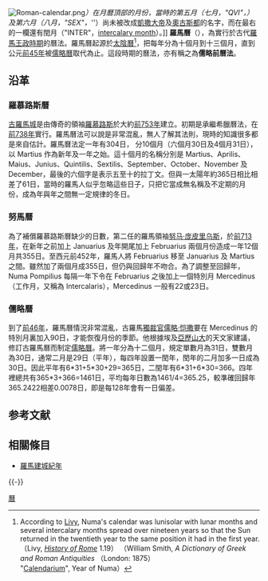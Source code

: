 [[File:Roman-calendar.png|thumb]]''）在月曆頂部的月份，當時的第五月（七月，"QVI"，''{{link-en|Quintilis|Quintilis}}''）及第六月（八月，"SEX"，''{{link-en|Sextilis|Sextilis}}''）尚未被改成[[凱撒大帝|凱撒大帝]]及[[奧古斯都|奧古斯都]]的名字，而在最右的一欄還有閏月（"INTER"，[[置閏|intercalary month]]）。]]
'''羅馬曆'''（{{lang-en|'''Roman Calendar'''}}），為實行於古代[[羅馬王政時期|羅馬王政時期]]的曆法。羅馬曆起源於[[太陰曆|太陰曆]]<ref>According to [[Livy|Livy]], Numa's calendar was lunisolar with lunar months and several intercalary months spread over nineteen years so that the Sun returned in the twentieth year to the same position it had in the first year. （Livy, ''[http://etext.lib.virginia.edu/etcbin/browse-mixed-new?id=Liv1His&tag=public&images=images/modeng&data=/texts/english/modeng/parsed History of Rome] {{webarchive|url=https://web.archive.org/web/20050324001946/http://etext.lib.virginia.edu/etcbin/browse-mixed-new?id=Liv1His&tag=public&images=images%2Fmodeng&data=%2Ftexts%2Fenglish%2Fmodeng%2Fparsed |date=2005-03-24 }}'' 1.19） （William Smith, ''A Dictionary of Greek and Roman Antiquities'' （London: 1875） "[http://penelope.uchicago.edu/Thayer/E/Roman/Texts/secondary/SMIGRA*/Calendarium.html Calendarium]", Year of Numa）</ref>，把每年分為十個月到十三個月，直到公元[[前45年|前45年]]被[[儒略曆|儒略曆]]取代為止。這段時期的曆法，亦有稱之為'''儒略前曆法'''。

==沿革==
===羅慕路斯曆===
[[古羅馬|古羅馬城]]是由傳奇的領袖[[羅慕路斯與雷穆斯|羅慕路斯]]於大約[[前753年|前753年]]建立。初期是承繼希臘曆法，在[[前738年|前738年]]實行。羅馬曆法可以說是非常混亂，無人了解其法則，現時的知識很多都是來自估計。羅馬曆法定一年有304日， 分10個月（六個月30日及4個月31日），以 Martius 作為新年及一年之始。這十個月的名稱分別是 Martius、Aprilis、Maius、Junius、Quintilis、Sextilis、September、October、November 及 December，最後的六個字是表示五至十的拉丁文。但與一太陽年約365日相比相差了61日，當時的羅馬人似乎忽略這些日子，只把它當成無名稱及不定期的月份，成為年與年之間無一定規律的冬日。 

===努馬曆===
為了補償羅慕路斯曆缺少的日數，第二任的羅馬領袖[[努马·庞皮里乌斯|努马·庞皮里乌斯]]，於[[前713年|前713年]]，在新年之前加上 Januarius 及年開尾加上 Februarius 兩個月份造成一年12個月共355日。至西元前452年，羅馬人將 Februarius 移至 Januarius 及 Martius 之間。雖然加了兩個月成355日，但仍與回歸年不吻合。為了調整至回歸年，Numa Pompilius 每隔一年下令在 Februarius 之後加上一個特別月 Mercedinus（工作月，又稱為 Intercalaris），Mercedinus 一般有22或23日。

===儒略曆===
到了[[前46年|前46年]]，羅馬曆情況非常混亂，古羅馬[[獨裁官|獨裁官]][[儒略·恺撒|儒略·恺撒]]要在 Mercedinus 的特別月裏加入90日，才能恢復月份的季節。他根據埃及[[亞歷山大港|亞歷山大]]的天文家{{link-en|索西琴尼|Sosigenes of Alexandria}}建議，修訂古羅馬曆而制定[[儒略曆|儒略曆]]。將一年分為十二個月，規定單數月為31日，雙數月為30日，通常二月是29日（平年），每四年設置一閏年，閏年的二月加多一日成為30日。因此平年有6*31+5*30+29=365日，二閏年有6*31+6*30=366。四年裡總共有365*3+366=1461日，平均每年日數為1461/4=365.25，較準確回歸年365.2422相差0.0078日，即是每128年會有一日偏差。

== 参考文献 ==
{{Reflist}}

== 相關條目 ==
* [[羅馬建城紀年|羅馬建城紀年]]

{{-}}
{{曆法}}

[[Category:曆法|曆]]